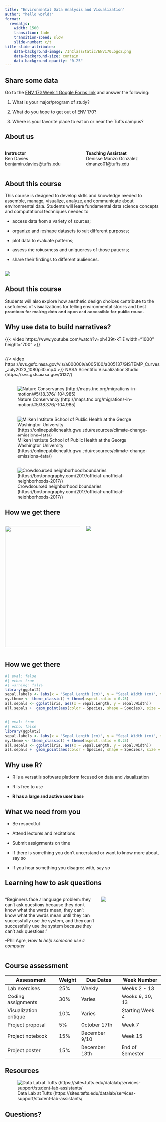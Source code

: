 ---
title: "Environmental Data Analysis and Visualization"
author: "hello world!"
format: 
  revealjs:
    width: 1500
    transition: fade
    transition-speed: slow
    slide-number: c/t
title-slide-attributes:
    data-background-image: /InClassStatic/ENV170Logo2.png
    data-background-size: contain
    data-background-opacity: "0.25"
---

## Share some data

Go to the [ENV 170 Week 1 Google Forms link](https://forms.gle/sAYx2hKmRARUw8uJA "Week 1 Form") and answer the following:

1.  What is your major/program of study?

2.  What do you hope to get out of ENV 170?

3.  Where is your favorite place to eat on or near the Tufts campus?

## About us

::: columns
::: {.column width="50%"}
**Instructor**\
Ben Davies\
benjamin.davies\@tufts.edu
:::

::: {.column width="50%"}
**Teaching Assistant**\
Denisse Manzo Gonzalez\
dmanzo01\@tufts.edu
:::
:::

## About this course

This course is designed to develop skills and knowledge needed to assemble, manage, visualize, analyze, and communicate about environmental data. Students will learn fundamental data science concepts and computational techniques needed to

-   access data from a variety of sources;

-   organize and reshape datasets to suit different purposes;

-   plot data to evaluate patterns;

-   assess the robustness and uniqueness of those patterns;

-   share their findings to different audiences.

## 

![](InClassStatic/dataSciencePipeline.png)

## About this course

Students will also explore how aesthetic design choices contribute to the usefulness of visualizations for telling environmental stories and best practices for making data and open and accessible for public reuse.

## Why use data to build narratives?

{{< video https://www.youtube.com/watch?v=ph439t-kTIE width="1000" height="700" >}}

## 

{{< video https://svs.gsfc.nasa.gov/vis/a000000/a005100/a005137/GISTEMP_Curves_July2023_1080p60.mp4 >}} NASA Scientific Visualization Studio (https://svs.gsfc.nasa.gov/5137/)

## 

![Nature Conservancy (http://maps.tnc.org/migrations-in-motion/#5/38.376/-104.985)](InClassStatic/migrations.png)

## 

![Milken Institute School of Public Health at the George Washington University (https://onlinepublichealth.gwu.edu/resources/climate-change-emissions-data/)](InClassStatic/Climate_Change_carbon_v_vulnerability.png){fig-align="center"}

## 

![Crowdsourced neighborhood boundaries (https://bostonography.com/2017/official-unofficial-neighborhoods-2017/)](InClassStatic/BostonNeighborhoods.JPG)

## How we get there

::: columns
::: {.column width="50%"}
![](InClassStatic/rLogo.png){width="391"}
:::

::: {.column width="50%"}
![](InClassStatic/RStudio-Logo-Flat.png)
:::
:::

## How we get there

```{r}
#| eval: false 
#| echo: true 
#| warning: false
library(ggplot2)   
sepal.labels <- labs(x = "Sepal Length (cm)", y = "Sepal Width (cm)", title = "Relationship between Sepal Length and Width", caption = "data from Anderson (1935)") 
my.theme <- theme_classic() + theme(aspect.ratio = 0.75)  
all.sepals <- ggplot(iris, aes(x = Sepal.Length, y = Sepal.Width))  
all.sepals +  geom_point(aes(color = Species, shape = Species), size = 2.5, alpha = 0.6) + sepal.labels + labs(subtitle = "All species") + my.theme
```

## 

```{r}
#| eval: true 
#| echo: false
library(ggplot2)   
sepal.labels <- labs(x = "Sepal Length (cm)", y = "Sepal Width (cm)", title = "Relationship between Sepal Length and Width", caption = "data from Anderson (1935)") 
my.theme <- theme_classic() + theme(aspect.ratio = 0.75)  
all.sepals <- ggplot(iris, aes(x = Sepal.Length, y = Sepal.Width))  
all.sepals +  geom_point(aes(color = Species, shape = Species), size = 2.5, alpha = 0.6) + sepal.labels + labs(subtitle = "All species") + my.theme
```

## Why use R?

::: incremental
-   R is a versatile software platform focused on data and visualization

-   R is free to use

-   **R has a large and active user base**
:::

## What we need from you

::: incremental
-   Be respectful

-   Attend lectures and recitations

-   Submit assignments on time

-   If there is something you don't understand or want to know more about, say so

-   If you hear something you disagree with, say so
:::

## Learning how to ask questions

::: columns
::: {.column width="60%"}
"Beginners face a language problem: they can't ask questions because they don't know what the words mean, they can't know what the words mean until they can successfully use the system, and they can't successfully use the system because they can't ask questions."

-Phil Agre, *How to help someone use a computer*
:::

::: {.column width="40%"}
![](InClassStatic/worksDoesntWork.jpg)
:::
:::

## Course assessment

| Assessment             | Weight | Due Dates     | Week Number     |
|------------------------|--------|---------------|-----------------|
| Lab exercises          | 25%    | Weekly        | Weeks 2 - 13    |
| Coding assignments     | 30%    | Varies        | Weeks 6, 10, 13 |
| Visualization critique | 10%    | Varies        | Starting Week 4 |
| Project proposal       | 5%     | October 17th  | Week 7          |
| Project notebook       | 15%    | December 9/10 | Week 15         |
| Project poster         | 15%    | December 13th | End of Semester |

## Resources

![Data Lab at Tufts (https://sites.tufts.edu/datalab/services-support/student-lab-assistants/)](https://sites.tufts.edu/datalab/files/2020/01/Carolyn-helping-Maddy.jpg)

## Questions?
